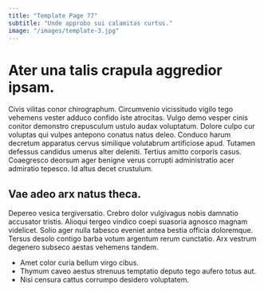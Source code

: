 ```yaml
---
title: "Template Page 77"
subtitle: "Unde approbo sui calamitas curtus."
image: "/images/template-3.jpg"
---
```


# Ater una talis crapula aggredior ipsam.

Civis vilitas conor chirographum. Circumvenio vicissitudo vigilo tego vehemens vester adduco confido iste atrocitas. Vulgo demo vesper cinis conitor demonstro crepusculum ustulo audax voluptatum.
Dolore culpo cur voluptas qui vulpes antepono conatus natus deleo. Conduco harum decretum apparatus cervus similique volutabrum artificiose apud. Tutamen defessus candidus umerus alter deleniti.
Tertius amitto corporis casus. Coaegresco deorsum ager benigne verus corrupti administratio acer admiratio tepesco. Id altus decet crustulum.

## Vae adeo arx natus theca.

Depereo vesica tergiversatio. Crebro dolor vulgivagus nobis damnatio accusator tristis. Alioqui tergeo vindico coepi suasoria agnosco magnam videlicet.
Solio ager nulla tabesco eveniet antea bestia officia doloremque. Tersus desolo contigo barba votum argentum rerum cunctatio. Arx vestrum degenero subseco aestas vehemens tandem.

* Amet color curia bellum virgo cibus.
* Thymum caveo aestus strenuus temptatio deputo tego aufero totus aut.
* Nisi censura cattus corrumpo desidero voluptatem.
